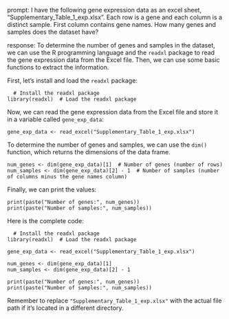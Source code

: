prompt:
I have the following gene expression data as an excel sheet,  "Supplementary_Table_1_exp.xlsx". Each row is a gene and each column is a distinct sample. First column contains gene names. How many genes and samples does the dataset have?

response:
To determine the number of genes and samples in the dataset, we can use the R programming language and the `readxl` package to read the gene expression data from the Excel file. Then, we can use some basic functions to extract the information.

First, let's install and load the `readxl` package:

```
  # Install the readxl package
library(readxl)  # Load the readxl package
```

Now, we can read the gene expression data from the Excel file and store it in a variable called `gene_exp_data`:

```
gene_exp_data <- read_excel("Supplementary_Table_1_exp.xlsx")
```

To determine the number of genes and samples, we can use the `dim()` function, which returns the dimensions of the data frame. 

```
num_genes <- dim(gene_exp_data)[1]  # Number of genes (number of rows)
num_samples <- dim(gene_exp_data)[2] - 1  # Number of samples (number of columns minus the gene names column)
```

Finally, we can print the values:

```
print(paste("Number of genes:", num_genes))
print(paste("Number of samples:", num_samples))
```

Here is the complete code:

```
  # Install the readxl package
library(readxl)  # Load the readxl package

gene_exp_data <- read_excel("Supplementary_Table_1_exp.xlsx")

num_genes <- dim(gene_exp_data)[1]
num_samples <- dim(gene_exp_data)[2] - 1

print(paste("Number of genes:", num_genes))
print(paste("Number of samples:", num_samples))
```

Remember to replace `"Supplementary_Table_1_exp.xlsx"` with the actual file path if it's located in a different directory.

